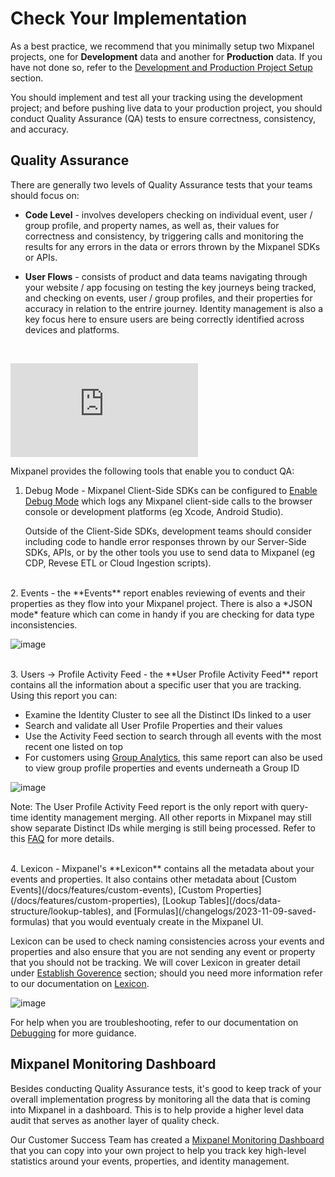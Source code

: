 # Check Your Implementation

As a best practice, we recommend that you minimally setup two Mixpanel projects, one for **Development** data and another for **Production** data. If you have not done so, refer to the [Development and Production Project Setup](/docs/tutorials/plan/setup#development-and-production-project-setup) section.

You should implement and test all your tracking using the development project; and before pushing live data to your production project, you should conduct Quality Assurance (QA) tests to ensure correctness, consistency, and accuracy.

## Quality Assurance

There are generally two levels of Quality Assurance tests that your teams should focus on:

- **Code Level** - involves developers checking on individual event, user / group profile, and property names, as well as, their values for correctness and consistency, by triggering calls and monitoring the results for any errors in the data or errors thrown by the Mixpanel SDKs or APIs.

- **User Flows** - consists of product and data teams navigating through your website / app focusing on testing the key journeys being tracked, and checking on events, user / group profiles, and their properties for accuracy in relation to the entrire journey. Identity management is also a key focus here to ensure users are being correctly identified across devices and platforms.

<br />
<p style={{ position: 'relative', paddingBottom: '56.25%', height: 0, overflow: 'hidden' }}>
  <iframe src="https://www.youtube.com/embed/uYDEYHIUW4E?rel=0" title="How to QA and Audit Your Data" frameborder="0" webkitallowfullscreen="true" mozallowfullscreen="true" allowFullScreen style={{position: 'absolute', top: 0, left: 0, width: '100%', height: '100%'}}></iframe>
</p>

Mixpanel provides the following tools that enable you to conduct QA:

1. Debug Mode - Mixpanel Client-Side SDKs can be configured to [Enable Debug Mode](/docs/debugging/overview#enable-debug-mode) which logs any Mixpanel client-side calls to the browser console or development platforms (eg Xcode, Android Studio). 

   Outside of the Client-Side SDKs, development teams should consider including code to handle error responses thrown by our Server-Side SDKs, APIs, or by the other tools you use to send data to Mixpanel (eg CDP, Revese ETL or Cloud Ingestion scripts).

<br />
2. Events - the **Events** report enables reviewing of events and their properties as they flow into your Mixpanel project. There is also a *JSON mode* feature which can come in handy if you are checking for data type inconsistencies.

   ![image](/tutorials/events-report.png "Events Report")

<br />
3. Users -> Profile Activity Feed - the **User Profile Activity Feed** report contains all the information about a specific user that you are tracking. Using this report you can:

   - Examine the Identity Cluster to see all the Distinct IDs linked to a user
   - Search and validate all User Profile Properties and their values
   - Use the Activity Feed section to search through all events with the most recent one listed on top
   - For customers using [Group Analytics](/docs/data-structure/advanced/group-analytics), this same report can also be used to view group profile properties and events underneath a Group ID

   ![image](/tutorials/profile-activity-feed.png "Profile Activity Feed")

   Note: The User Profile Activity Feed report is the only report with query-time identity management merging. All other reports in Mixpanel may still show separate Distinct IDs while merging is still being processed. Refer to this [FAQ](/docs/tracking-methods/identifying-users#how-long-does-it-take-for-the-device_id---user_id-mapping-to-take-effect) for more details.

<br />
4. Lexicon - Mixpanel's **Lexicon** contains all the metadata about your events and properties. It also contains other metadata about [Custom Events](/docs/features/custom-events), [Custom Properties](/docs/features/custom-properties), [Lookup Tables](/docs/data-structure/lookup-tables), and [Formulas](/changelogs/2023-11-09-saved-formulas) that you would eventualy create in the Mixpanel UI.

   Lexicon can be used to check naming consistencies across your events and properties and also ensure that you are not sending any event or property that you should not be tracking. We will cover Lexicon in greater detail under [Establish Goverence](/docs/tutorials/implement/establish-governance#lexicon-overview-and-data-clean-up) section; should you need more information refer to our documentation on [Lexicon](/docs/data-governance/lexicon).

   ![image](/tutorials/lexicon-events-properties.png "Lexicon Events and Properties")

For help when you are troubleshooting, refer to our documentation on [Debugging](https://docs.mixpanel.com/docs/debugging/overview) for more guidance.

## Mixpanel Monitoring Dashboard

Besides conducting Quality Assurance tests, it's good to keep track of your overall implementation progress by monitoring all the data that is coming into Mixpanel in a dashboard. This is to help provide a higher level data audit that serves as another layer of quality check.

Our Customer Success Team has created a [Mixpanel Monitoring Dashboard](https://mixpanel.com/project/2195193/view/139237/app/boards/#id=6051217) that you can copy into your own project to help you track key high-level statistics around your events, properties, and identity management.

